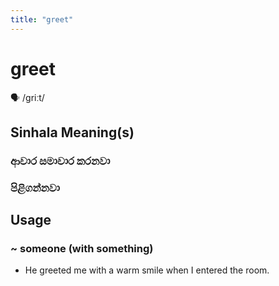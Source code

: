 ```yaml
---
title: "greet"
---
```


# greet

🗣️ /ɡriːt/

## Sinhala Meaning(s)

### ආචාර සමාචාර කරනවා
### පිළිගන්නවා

## Usage

### ~ someone (with something)

- He greeted me with a warm smile when I entered the room.

